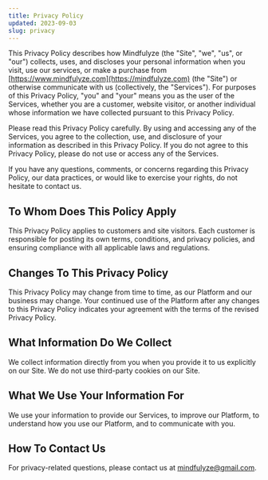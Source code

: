 ```yaml
---
title: Privacy Policy
updated: 2023-09-03
slug: privacy
---
```


This Privacy Policy describes how Mindfulyze (the "Site", "we", "us", or "our") collects, uses, and discloses your personal information when you visit, use our services, or make a purchase from [https://www.mindfulyze.com](https://mindfulyze.com) (the "Site") or otherwise communicate with us (collectively, the "Services"). For purposes of this Privacy Policy, "you" and "your" means you as the user of the Services, whether you are a customer, website visitor, or another individual whose information we have collected pursuant to this Privacy Policy.

Please read this Privacy Policy carefully. By using and accessing any of the Services, you agree to the collection, use, and disclosure of your information as described in this Privacy Policy. If you do not agree to this Privacy Policy, please do not use or access any of the Services.

If you have any questions, comments, or concerns regarding this Privacy Policy, our data practices, or would like to exercise your rights, do not hesitate to contact us.

## To Whom Does This Policy Apply

This Privacy Policy applies to customers and site visitors. Each customer is responsible for posting its own terms, conditions, and privacy policies, and ensuring compliance with all applicable laws and regulations.

## Changes To This Privacy Policy

This Privacy Policy may change from time to time, as our Platform and our business may change. Your continued use of the Platform after any changes to this Privacy Policy indicates your agreement with the terms of the revised Privacy Policy.

## What Information Do We Collect

We collect information directly from you when you provide it to us explicitly on our Site. We do not use third-party cookies on our Site.

## What We Use Your Information For

We use your information to provide our Services, to improve our Platform, to understand how you use our Platform, and to communicate with you.

## How To Contact Us

For privacy-related questions, please contact us at mindfulyze@gmail.com.